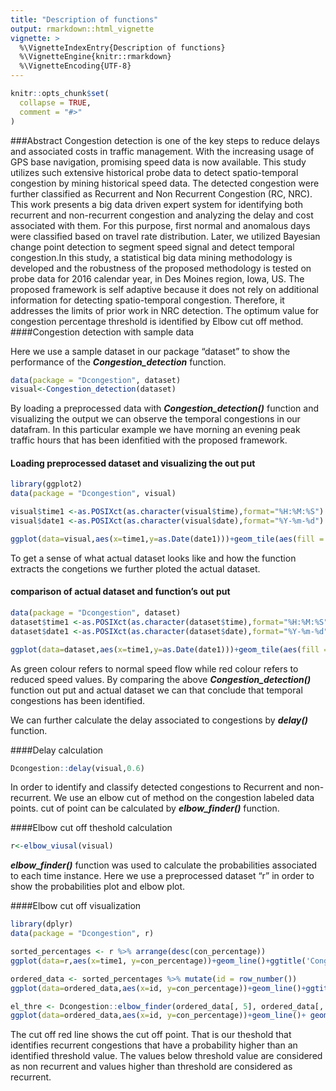 ```yaml
---
title: "Description of functions"
output: rmarkdown::html_vignette
vignette: >
  %\VignetteIndexEntry{Description of functions}
  %\VignetteEngine{knitr::rmarkdown}
  %\VignetteEncoding{UTF-8}
---
```


```r
knitr::opts_chunk$set(
  collapse = TRUE,
  comment = "#>"
)
```
###Abstract
Congestion detection is one of the key steps to reduce delays and associated costs in traffic management. With the increasing usage of GPS base navigation, promising speed data is now available. This study utilizes such extensive historical probe data to detect spatio-temporal congestion by mining historical speed data. The detected congestion were further classified as Recurrent and Non Recurrent Congestion (RC, NRC). This work presents a big data driven expert system for identifying both recurrent and non-recurrent congestion and analyzing the delay and cost associated with them. For this purpose, first normal and anomalous days were classified based on travel rate distribution. Later, we utilized Bayesian change point detection to segment speed signal and detect temporal congestion.In this study, a statistical big data mining methodology is developed and the robustness of the proposed methodology is tested on probe data for 2016 calendar year, in Des Moines region, Iowa, US. The proposed framework is self adaptive because it does not rely on additional information for detecting spatio-temporal congestion. Therefore, it addresses the limits of prior work in NRC detection. The optimum value for congestion percentage threshold is identified by Elbow cut off method.  
####Congestion detection with sample data  

Here we use a sample dataset in our package "dataset" to show the performance of the ***Congestion_detection*** function.
```r
data(package = "Dcongestion", dataset)
visual<-Congestion_detection(dataset)
```

By loading a preprocessed data with ***Congestion_detection()*** function and visualizing the output we can observe the temporal congestions in our datafram. In this particular example we have morning an evening peak traffic hours that has been idenfitied with the proposed framework.  

#### Loading preprocessed dataset and visualizing the out put
```r

library(ggplot2)
data(package = "Dcongestion", visual)

visual$time1 <-as.POSIXct(as.character(visual$time),format="%H:%M:%S")
visual$date1 <-as.POSIXct(as.character(visual$date),format="%Y-%m-%d")

ggplot(data=visual,aes(x=time1,y=as.Date(date1)))+geom_tile(aes(fill = visual))+scale_fill_gradient(low="red",high="green",na.value="white")+ theme_bw()+ylab("")+ theme(panel.grid = element_blank() )
```

To get a sense of what actual dataset looks like and how the function extracts the congetions we further ploted the actual dataset.  

#### comparison of actual dataset and function's out put 
```r
data(package = "Dcongestion", dataset)
dataset$time1 <-as.POSIXct(as.character(dataset$time),format="%H:%M:%S")
dataset$date1 <-as.POSIXct(as.character(dataset$date),format="%Y-%m-%d")

ggplot(data=dataset,aes(x=time1,y=as.Date(date1)))+geom_tile(aes(fill = Speed))+scale_fill_gradient(low="red",high="green",na.value="white")+ theme_bw()+ylab("")+ theme(panel.grid = element_blank() )
```

As green colour refers to normal speed flow while red colour refers to reduced speed values. By comparing the above ***Congestion_detection()*** function out put and actual dataset we can that conclude that temporal congestions has been identified.  

We can further calculate the delay associated to congestions by ***delay()***  function.    

####Delay calculation  

```r
Dcongestion::delay(visual,0.6)
```
In order to identify and classify detected congestions to Recurrent and non-recurrent. We use an elbow cut of method on the congestion labeled data points. cut of point can be calculated by ***elbow_finder()***  function.  


####Elbow cut off theshold calculation  

```r

r<-elbow_viusal(visual)
```
***elbow_finder()***  function was used to calculate the probabilities associated to each time instance.
Here we use a preprocessed dataset "r" in order to show the probabilities plot and elbow plot.  

####Elbow cut off visualization  

```r
library(dplyr)
data(package = "Dcongestion", r)

sorted_percentages <- r %>% arrange(desc(con_percentage))
ggplot(data=r,aes(x=time1, y=con_percentage))+geom_line()+ggtitle('Congestion probabilities')

ordered_data <- sorted_percentages %>% mutate(id = row_number())
ggplot(data=ordered_data,aes(x=id, y=con_percentage))+geom_line()+ggtitle('Elbow plot of pribabilities')

el_thre <- Dcongestion::elbow_finder(ordered_data[, 5], ordered_data[, 1])
ggplot(data=ordered_data,aes(x=id, y=con_percentage))+geom_line()+ geom_hline(yintercept=el_thre[2], linetype="dashed", color = "red", size=2)+ggtitle('Elbow plot of pribabilities and cut off point')

```
  
The cut off red line shows the cut off point. That is our theshold that identifies recurrent congestions that have a probability higher than an identified threshold value. The values below threshold value are considered as non recurrent and values higher than threshold are considered as recurrent.
